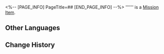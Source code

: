 <%-- [PAGE_INFO]
PageTitle=##
[END_PAGE_INFO] --%>
{{Item Infobox
|id          = 140359
|image       = Item .png
|type        = Mission Item
|invCategory = Missions
|rarity      = 3
|effect      = 
|description = 
}}
'''''' is a [[Mission Item]].

==Other Languages==
{{Other Languages
|en   = 
|zhs  = 
|zht  = 
|ja   = 
|ko   = 
|es   = 
|fr   = 
|ru   = 
|th   = 
|vi   = 
|de   = 
|id   = 
|pt   = 
}}

==Change History==
{{Change History|2.0}}